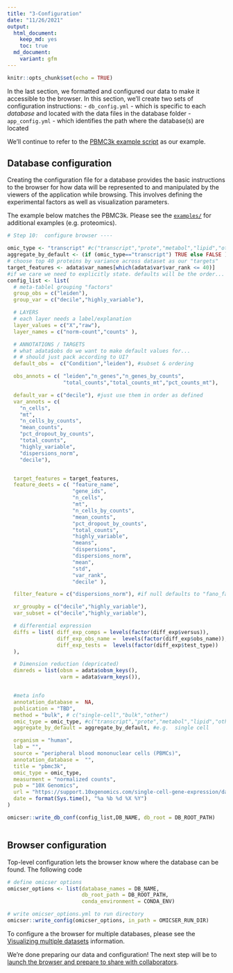 ```yaml
---
title: "3-Configuration"
date: "11/26/2021"
output:
  html_document: 
    keep_md: yes
    toc: true
  md_document:
    variant: gfm
---
```


```r
knitr::opts_chunk$set(echo = TRUE)
```

In the last section, we formatted and configured our data to make it accessible to the browser.
In this section, we'll create two sets of configuration instructions:
- `db_config.yml` - which is specific to each _database_ and located with the data files in the database folder
- `app_config.yml` - which identifies the path where the database(s) are located 


We'll continue to refer to the [PBMC3k example script](https://github.com/ndcn/omicser/blob/main/examples/pbmc3k_example.R)
as our example.

## Database configuration

Creating the configuration file for a database provides the basic instructions 
to the browser for how data will be represented to and manipulated 
by the viewers of the application while browsing.
This involves defining the experimental factors as well as visualization parameters.

The example below matches the PBMC3k.
Please see the [`examples/`](https://github.com/ndcn/omicser/tree/main/examples) for additional examples (e.g. proteomics).

``` r


# Step 10:  configure browser ----

omic_type <- "transcript" #c("transcript","prote","metabol","lipid","other")
aggregate_by_default <- (if (omic_type=="transcript") TRUE else FALSE ) #e.g.  single cell
# choose top 40 proteins by variance across dataset as our "targets"
target_features <- adata$var_names[which(adata$var$var_rank <= 40)]
#if we care we need to explicitly state. defaults will be the order...
config_list <- list(
  # meta-tablel grouping "factors"
  group_obs = c("leiden"),
  group_var = c("decile","highly_variable"),

  # LAYERS
  # each layer needs a label/explanation
  layer_values = c("X","raw"),
  layer_names = c("norm-count","counts" ),

  # ANNOTATIONS / TARGETS
  # what adata$obs do we want to make default values for...
  # # should just pack according to UI?
  default_obs =  c("Condition","leiden"), #subset & ordering

  obs_annots = c( "leiden","n_genes","n_genes_by_counts",
                  "total_counts","total_counts_mt","pct_counts_mt"),

  default_var = c("decile"), #just use them in order as defined
  var_annots = c(
    "n_cells",
    "mt",
    "n_cells_by_counts",
    "mean_counts",
    "pct_dropout_by_counts",
    "total_counts",
    "highly_variable",
    "dispersions_norm",
    "decile"),


  target_features = target_features,
  feature_deets = c( "feature_name",
                     "gene_ids",
                     "n_cells",
                     "mt",
                     "n_cells_by_counts",
                     "mean_counts",
                     "pct_dropout_by_counts",
                     "total_counts",
                     "highly_variable",
                     "means",
                     "dispersions",
                     "dispersions_norm",
                     "mean",
                     "std",
                     "var_rank",
                     "decile" ),

  filter_feature = c("dispersions_norm"), #if null defaults to "fano_factor"

  xr_groupby = c("decile","highly_variable"),
  var_subset = c("decile","highly_variable"),

  # differential expression
  diffs = list( diff_exp_comps = levels(factor(diff_exp$versus)),
                diff_exp_obs_name =  levels(factor(diff_exp$obs_name)),
                diff_exp_tests =  levels(factor(diff_exp$test_type))
  ),

  # Dimension reduction (depricated)
  dimreds = list(obsm = adata$obsm_keys(),
                 varm = adata$varm_keys()),


  #meta info
  annotation_database =  NA,
  publication = "TBD",
  method = "bulk", # c("single-cell","bulk","other")
  omic_type = omic_type, #c("transcript","prote","metabol","lipid","other")
  aggregate_by_default = aggregate_by_default, #e.g.  single cell

  organism = "human",
  lab = "",
  source = "peripheral blood mononuclear cells (PBMCs)",
  annotation_database =  "",
  title = "pbmc3k",
  omic_type = omic_type,
  measurment = "normalized counts",
  pub = "10X Genomics",
  url = "https://support.10xgenomics.com/single-cell-gene-expression/datasets/1.1.0/pbmc3k",
  date = format(Sys.time(), "%a %b %d %X %Y")
)

omicser::write_db_conf(config_list,DB_NAME, db_root = DB_ROOT_PATH)



```

## Browser configuration

Top-level configuration lets the browser know where the database can be found.
The following code 

```r
# define omicser options
omicser_options <- list(database_names = DB_NAME,
                        db_root_path = DB_ROOT_PATH,
                        conda_environment = CONDA_ENV)

# write omicser_options.yml to run directory
omicser::write_config(omicser_options, in_path = OMICSER_RUN_DIR)
```

To configure a the browser for multiple databases,
please see the [Visualizing multiple datasets](multiple_databases.md) information.

We're done preparing our data and configuration!
The next step will be to [launch the browser and prepare to share with collaborators](04_sharing.md).
